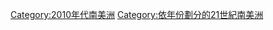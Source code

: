 {{Commons category|2010 in South America}}

{{portal|南美洲}}
{{Year by category
|m=2
|c=0
|d=1
|y=0
|cat=南美洲
|sortkey=2010年代南美洲
|parent=依年份劃分的21世紀南美洲
|subcat=2010年各大洲
}}

[[Category:2010年代南美洲|Category:2010年代南美洲]]
[[Category:依年份劃分的21世紀南美洲|Category:依年份劃分的21世紀南美洲]]